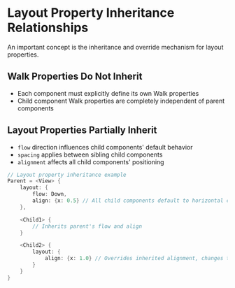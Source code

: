 # Layout Property Inheritance Relationships

An important concept is the inheritance and override mechanism for layout properties.

## Walk Properties Do Not Inherit

- Each component must explicitly define its own Walk properties
- Child component Walk properties are completely independent of parent components

## Layout Properties Partially Inherit

- `flow` direction influences child components' default behavior
- `spacing` applies between sibling child components
- `alignment` affects all child components' positioning

```rust
// Layout property inheritance example
Parent = <View> {
    layout: {
        flow: Down,
        align: {x: 0.5} // All child components default to horizontal center alignment
    },

    <Child1> {
        // Inherits parent's flow and align
    }

    <Child2> {
        layout: {
            align: {x: 1.0} // Overrides inherited alignment, changes to right alignment
        }
    }
}
```
